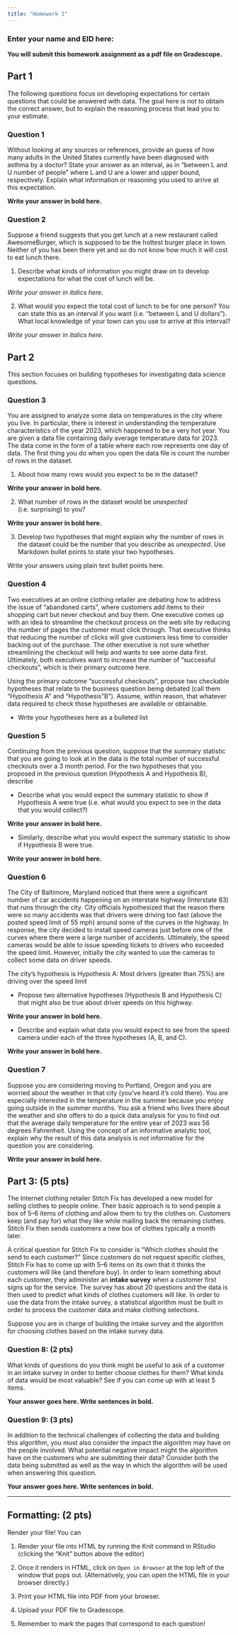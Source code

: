 ```yaml
---
title: "Homework 1"
---
```


### Enter your name and EID here:

**You will submit this homework assignment as a pdf file on Gradescope.**


## Part 1

The following questions focus on developing expectations for certain questions that could be answered with data. The goal here is not to obtain the correct answer, but to explain the reasoning process that lead you to your estimate.

### Question 1

Without looking at any sources or references, provide an guess of how many adults in the United States currently have been diagnosed with asthma by a doctor? State your answer as an interval, as in "between L and U number of people" where L and U are a lower and upper bound, respectively. Explain what information or reasoning you used to arrive at this expectation.

**Write your answer in bold here.**


### Question 2

Suppose a friend suggests that you get lunch at a new restaurant called AwesomeBurger, which is supposed to be the hottest burger place in town. Neither of you has been there yet and so do not know how much it will cost to eat lunch there. 

1. Describe what kinds of information you might draw on to develop expectations for what the cost of lunch will be. 

*Write your answer in italics here.*

2. What would you expect the total cost of lunch to be for one person? You can state this as an interval if you want (i.e. "between L and U dollars"). What local knowledge of your town can you use to arrive at this interval?

*Write your answer in italics here.*


## Part 2

This section focuses on building hypotheses for investigating data science questions.


### Question 3

You are assigned to analyze some data on temperatures in the city where you live. In particular, there is interest in understanding the temperature characteristics of the year 2023, which happened to be a very hot year. You are given a data file containing daily average temperature data for 2023. The data come in the form of a table where each row represents one day of data. The first thing you do when you open the data file is count the number of rows in the dataset. 

1. About how many rows would you expect to be in the dataset? 

**Write your answer in bold here.**

2. What number of rows in the dataset would be *unexpected* (i.e. surprising) to you? 

**Write your answer in bold here.**

3. Develop two hypotheses that might explain why the number of rows in the dataset could be the number that you describe as *unexpected*. Use Markdown bullet points to state your two hypotheses.

Write your answers using plain text bullet points here.



### Question 4

Two executives at an online clothing retailer are debating how to address the issue of "abandoned carts", where customers add items to their shopping cart but never checkout and buy them. One executive comes up with an idea to streamline the checkout process on the web site by reducing the number of pages the customer must click through. That executive thinks that reducing the number of clicks will give customers less time to consider backing out of the purchase. The other executive is not sure whether streamlining the checkout will help and wants to see some data first. Ultimately, both executives want to increase the number of "successful checkouts", which is their primary outcome here.

Using the primary outcome "successful checkouts", propose two checkable hypotheses that relate to the business question being debated (call them "Hypothesis A" and "Hypothesis "B"). Assume, within reason, that whatever data required to check those hypotheses are available or obtainable.

* Write your hypotheses here as a bulleted list


### Question 5

Continuing from the previous question, suppose that the summary statistic that you are going to look at in the data is the total number of successful checkouts over a 3 month period. For the two hypotheses that you proposed in the previous question (Hypothesis A and Hypothesis B), describe 

* Describe what you would expect the summary statistic to show if Hypothesis A were true (i.e. what would you expect to see in the data that you would collect?)

**Write your answer in bold here.**

* Similarly, describe what you would expect the summary statistic to show if Hypothesis B were true.

**Write your answer in bold here.**


### Question 6

The City of Baltimore, Maryland noticed that there were a significant number of car accidents happening on an interstate highway (Interstate 83) that runs through the city. City officials hypothesized that the reason there were so many accidents was that drivers were driving too fast (above the posted speed limit of 55 mph) around some of the curves in the highway. In response, the city decided to install speed cameras just before one of the curves where there were a large number of accidents. Ultimately, the speed cameras would be able to issue speeding tickets to drivers who exceeded the speed limit. However, initially the city wanted to use the cameras to collect some data on driver speeds. 

The city's hypothesis is Hypothesis A: Most drivers (greater than 75%) are driving over the speed limit

* Propose two alternative hypotheses (Hypothesis B and Hypothesis C) that might also be true about driver speeds on this highway.

**Write your answer in bold here.**

* Describe and explain what data you would expect to see from the speed camera under each of the three hypotheses (A, B, and C).

**Write your answer in bold here.**


### Question 7

Suppose you are considering moving to Portland, Oregon and you are worried about the weather in that city (you've heard it's cold there). You are especially interested in the temperature in the summer because you enjoy going outside in the summer months. You ask a friend who lives there about the weather and she offers to do a quick data analysis for you to find out that the average daily temperature for the entire year of 2023 was 56 degrees Fahrenheit. Using the concept of an informative analytic tool, explain why the result of this data analysis is *not* informative for the question you are considering.


**Write your answer in bold here.**



## Part 3: (5 pts)

The Internet clothing retailer Stitch Fix has developed a new model for selling clothes to people online. Their basic approach is to send people a box of 5--6 items of clothing and allow them to try the clothes on. Customers keep (and pay for) what they like while mailing back the remaining clothes. Stitch Fix then sends customers a new box of clothes typically a month later.

A critical question for Stitch Fix to consider is "Which clothes should the send to each customer?" Since customers do not request specific clothes, Stitch Fix has to come up with 5--6 items on its own that it thinks the customers will like (and therefore buy). In order to learn something about each customer, they administer an **intake survey** when a customer first signs up for the service. The survey has about 20 questions and the data is then used to predict what kinds of clothes customers will like. In order to use the data from the intake survey, a statistical algorithm must be built in order to process the customer data and make clothing selections.

Suppose you are in charge of building the intake survey and the algorithm for choosing clothes based on the intake survey data. 


### Question 8: (2 pts)

What kinds of questions do you think might be useful to ask of a customer in an intake survey in order to better choose clothes for them? What kinds of data would be most valuable? See if you can come up with at least 5 items.

**Your answer goes here. Write sentences in bold.**

### Question 9: (3 pts)

In addition to the technical challenges of collecting the data and building this algorithm, you must also consider the impact the algorithm may have on the people involved. What potential negative impact might the algorithm have on the customers who are submitting their data? Consider both the data being submitted as well as the way in which the algorithm will be used when answering this question.


**Your answer goes here. Write sentences in bold.**







------------------------------------------------------------------------

## Formatting: (2 pts)

Render your file! You can

1. Render your file into HTML by running the Knit command in RStudio (clicking the "Knit" button above the editor)

2. Once it renders in HTML, click on `Open in Browser` at the top left of the window that pops out. (Alternatively, you can open the HTML file in your browser directly.)

3. Print your HTML file into PDF from your browser. 

4. Upload your PDF file to Gradescope.

5. Remember to mark the pages that correspond to each question!

